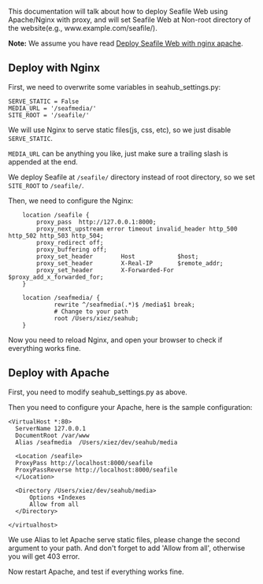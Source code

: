 
This documentation will talk about how to deploy Seafile Web using Apache/Nginx with proxy, and will set Seafile Web at Non-root directory of the website(e.g., www.example.com/seafile/). 

'''Note:''' We assume you have read [[Deploy Seafile Web with nginx apache]].

== Deploy with Nginx ==

First, we need to overwrite some variables in seahub_settings.py:

<pre>
SERVE_STATIC = False
MEDIA_URL = '/seafmedia/'
SITE_ROOT = '/seafile/'
</pre>

We will use Nginx to serve static files(js, css, etc), so we just disable <code>SERVE_STATIC</code>.

<code>MEDIA_URL</code> can be anything you like, just make sure a trailing slash is appended at the end.

We deploy Seafile at <code>/seafile/</code> directory instead of root directory, so we set <code>SITE_ROOT</code> to <code>/seafile/</code>.

Then, we need to configure the Nginx:

<pre>
    location /seafile {
        proxy_pass  http://127.0.0.1:8000;
        proxy_next_upstream error timeout invalid_header http_500 http_502 http_503 http_504;
        proxy_redirect off;
        proxy_buffering off;
        proxy_set_header        Host            $host;
        proxy_set_header        X-Real-IP       $remote_addr;
        proxy_set_header        X-Forwarded-For $proxy_add_x_forwarded_for;
    }

    location /seafmedia/ {
             rewrite ^/seafmedia(.*)$ /media$1 break;
             # Change to your path
             root /Users/xiez/seahub;
    }
</pre>

Now you need to reload Nginx, and open your browser to check if everything works fine.

== Deploy with Apache ==

First, you need to modify seahub_settings.py as above.

Then you need to configure your Apache, here is the sample configuration:

<pre>
<VirtualHost *:80>
  ServerName 127.0.0.1
  DocumentRoot /var/www
  Alias /seafmedia  /Users/xiez/dev/seahub/media

  <Location /seafile>
  ProxyPass http://localhost:8000/seafile
  ProxyPassReverse http://localhost:8000/seafile
  </Location>

  <Directory /Users/xiez/dev/seahub/media>
      Options +Indexes
      Allow from all
  </Directory>
  
</virtualhost>
</pre>

We use Alias to let Apache serve static files, please change the second argument to your path.  And don't forget to add 'Allow from all', otherwise you will get 403 error.

Now restart Apache, and test if everything works fine.
